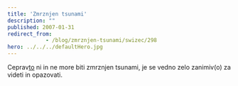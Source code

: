 ```yaml
---
title: 'Zmrznjen tsunami'
description: ""
published: 2007-01-31
redirect_from: 
            - /blog/zmrznjen-tsunami/swizec/298
hero: ../../../defaultHero.jpg
---
```

Ceprav[to](http://www.harkvideos.com/arctic.htm) ni in ne more biti zmrznjen tsunami, je se vedno zelo zanimiv(o) za videti in opazovati.